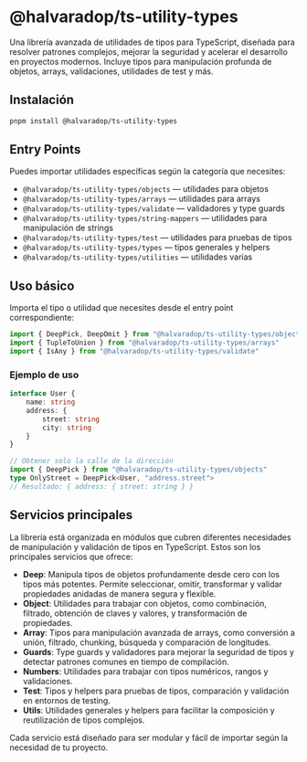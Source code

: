 
# @halvaradop/ts-utility-types

Una librería avanzada de utilidades de tipos para TypeScript, diseñada para resolver patrones complejos, mejorar la seguridad y acelerar el desarrollo en proyectos modernos. Incluye tipos para manipulación profunda de objetos, arrays, validaciones, utilidades de test y más.

## Instalación

```bash
pnpm install @halvaradop/ts-utility-types
```

## Entry Points

Puedes importar utilidades específicas según la categoría que necesites:

- `@halvaradop/ts-utility-types/objects` — utilidades para objetos
- `@halvaradop/ts-utility-types/arrays` — utilidades para arrays
- `@halvaradop/ts-utility-types/validate` — validadores y type guards
- `@halvaradop/ts-utility-types/string-mappers` — utilidades para manipulación de strings
- `@halvaradop/ts-utility-types/test` — utilidades para pruebas de tipos
- `@halvaradop/ts-utility-types/types` — tipos generales y helpers
- `@halvaradop/ts-utility-types/utilities` — utilidades varias

## Uso básico

Importa el tipo o utilidad que necesites desde el entry point correspondiente:

```ts
import { DeepPick, DeepOmit } from "@halvaradop/ts-utility-types/objects"
import { TupleToUnion } from "@halvaradop/ts-utility-types/arrays"
import { IsAny } from "@halvaradop/ts-utility-types/validate"
```

### Ejemplo de uso

```ts
interface User {
    name: string
    address: {
        street: string
        city: string
    }
}

// Obtener solo la calle de la dirección
import { DeepPick } from "@halvaradop/ts-utility-types/objects"
type OnlyStreet = DeepPick<User, "address.street">
// Resultado: { address: { street: string } }
```

## Servicios principales

La librería está organizada en módulos que cubren diferentes necesidades de manipulación y validación de tipos en TypeScript. Estos son los principales servicios que ofrece:

- **Deep**: Manipula tipos de objetos profundamente desde cero con los tipos más potentes. Permite seleccionar, omitir, transformar y validar propiedades anidadas de manera segura y flexible.
- **Object**: Utilidades para trabajar con objetos, como combinación, filtrado, obtención de claves y valores, y transformación de propiedades.
- **Array**: Tipos para manipulación avanzada de arrays, como conversión a unión, filtrado, chunking, búsqueda y comparación de longitudes.
- **Guards**: Type guards y validadores para mejorar la seguridad de tipos y detectar patrones comunes en tiempo de compilación.
- **Numbers**: Utilidades para trabajar con tipos numéricos, rangos y validaciones.
- **Test**: Tipos y helpers para pruebas de tipos, comparación y validación en entornos de testing.
- **Utils**: Utilidades generales y helpers para facilitar la composición y reutilización de tipos complejos.

Cada servicio está diseñado para ser modular y fácil de importar según la necesidad de tu proyecto.
